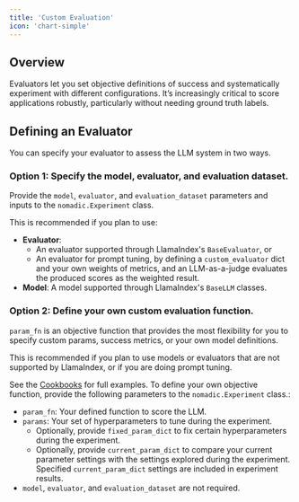 ```yaml
---
title: 'Custom Evaluation'
icon: 'chart-simple'
---
```


## Overview

Evaluators let you set objective definitions of success and systematically experiment with different configurations. It’s increasingly critical to score applications robustly, particularly without needing ground truth labels.

## Defining an Evaluator

You can specify your evaluator to assess the LLM system in two ways.

### Option 1: Specify the model, evaluator, and evaluation dataset.
Provide the `model`, `evaluator`, and `evaluation_dataset` parameters and inputs to the `nomadic.Experiment` class.

This is recommended if you plan to use:

* **Evaluator**:
    * An evaluator supported through LlamaIndex's `BaseEvaluator`, or
    * An evaluator for prompt tuning, by defining a `custom_evaluator` dict and your own weights of metrics, and an LLM-as-a-judge evaluates the produced scores as the weighted result.
* **Model**: A model supported through LlamaIndex's `BaseLLM` classes.

### Option 2: Define your own custom evaluation function.
`param_fn` is an objective function that provides the most flexibility for you to specify custom params, success metrics, or your own model definitions.

This is recommended if you plan to use models or evaluators that are not supported by LlamaIndex, or if you are doing prompt tuning.

See the [Cookbooks](https://docs.nomadicml.com/get-started/cookbooks) for full examples. To define your own objective function, provide the following parameters to the `nomadic.Experiment` class.:
* `param_fn`: Your defined function to score the LLM.
* `params`: Your set of hyperparameters to tune during the experiment.
    * Optionally, provide `fixed_param_dict` to fix certain hyperparameters during the experiment.
    * Optionally, provide `current_param_dict` to compare your current parameter settings with the settings explored during the experiment.  Specified `current_param_dict` settings are included in experiment results.
* `model`, `evaluator`, and `evaluation_dataset` are not required.
